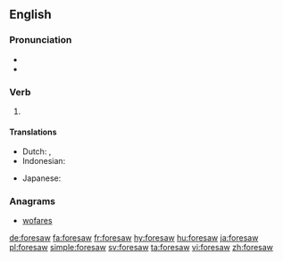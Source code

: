 ==English==

===Pronunciation===
* {{IPA|/foɹˈsɑʊ/|lang=en}}
* {{audio|en-us-foresaw.ogg|Audio (US)|lang=en}}

===Verb===
{{head|en|verb form}}

# {{en-simple past of|foresee}}

====Translations====
{{trans-top|simple past of "to foresee"}}
* Dutch: {{t+|nl|voorzag}}, {{t+|nl|voorzagen}}
* Indonesian: {{t+|id|kira|alt=memperkirakan}}
{{trans-mid}}
* Japanese: {{t-check|ja|予測|tr=[[よそく]]した, yosoku-shita|alt=予測した|sc=Jpan}} {{attention|ja|2=was "[[予測]]した" - assumed inflected form or vocalised spelling; please verify if linking is acceptable. see [[User:Kephir/gadgets/xte#Translation_fixing]]}}
{{trans-bottom}}

===Anagrams===
* [[wofares#English|wofares]]

[[de:foresaw]]
[[fa:foresaw]]
[[fr:foresaw]]
[[hy:foresaw]]
[[hu:foresaw]]
[[ja:foresaw]]
[[pl:foresaw]]
[[simple:foresaw]]
[[sv:foresaw]]
[[ta:foresaw]]
[[vi:foresaw]]
[[zh:foresaw]]